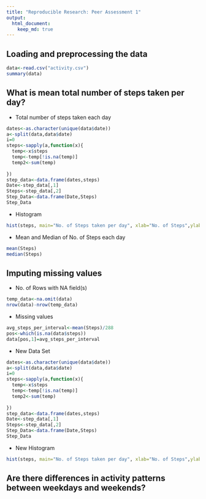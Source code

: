 ```yaml
---
title: "Reproducible Research: Peer Assessment 1"
output: 
  html_document:
    keep_md: true
---
```



## Loading and preprocessing the data

```r
data<-read.csv("activity.csv")
summary(data)
```


## What is mean total number of steps taken per day?

- Total number of steps taken each day

```r
dates<-as.character(unique(data$date))
a<-split(data,data$date)
i=0
steps<-sapply(a,function(x){
  temp<-x$steps
  temp<-temp[!is.na(temp)]
  temp2<-sum(temp)
  
})
step_data<-data.frame(dates,steps)
Date<-step_data[,1]
Steps<-step_data[,2]
Step_Data<-data.frame(Date,Steps)
Step_Data

```

- Histogram

```r
hist(steps, main="No. of Steps taken per day", xlab="No. of Steps",ylab="No. of Days")
```

- Mean and Median of No. of Steps each day

```r
mean(Steps)
median(Steps)

```



## Imputing missing values

- No. of Rows with NA field(s)

```r
temp_data<-na.omit(data)
nrow(data)-nrow(temp_data)
```

- Missing values

```r
avg_steps_per_interval<-mean(Steps)/288
pos<-which(is.na(data$steps))
data[pos,1]=avg_steps_per_interval
```

- New Data Set

```r
dates<-as.character(unique(data$date))
a<-split(data,data$date)
i=0
steps<-sapply(a,function(x){
  temp<-x$steps
  temp<-temp[!is.na(temp)]
  temp2<-sum(temp)
  
})
step_data<-data.frame(dates,steps)
Date<-step_data[,1]
Steps<-step_data[,2]
Step_Data<-data.frame(Date,Steps)
Step_Data
```

- New Histogram

```r
hist(steps, main="No. of Steps taken per day", xlab="No. of Steps",ylab="No. of Days")
```


## Are there differences in activity patterns between weekdays and weekends?

